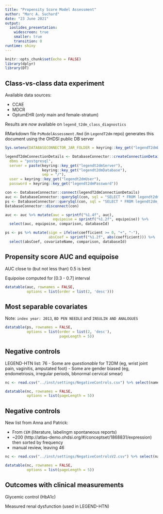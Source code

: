 ```yaml
---
title: "Propensity Score Model Assessment"
author: "Marc A. Suchard"
date: "23 June 2021"
output: 
  ioslides_presentation:
    widescreen: true
    smaller: true
    transition: 0
runtime: shiny
---
```


```r
knitr::opts_chunk$set(echo = FALSE)
library(dplyr)
library(DT)
```

## Class-vs-class data experiment

Available data sources:

- CCAE
- MDCR 
- OptumEHR (_only_ main and female-stratum)

Results are *now* available on `legend_t2dm_class_diagnostics`

RMarkdown file `PsModelAssessment.Rmd` (in `LegendT2dm` repo) generates this document using the OHDSI public DB server

```r
Sys.setenv(DATABASECONNECTOR_JAR_FOLDER = keyring::key_get("legendT2dmDriverPath"))

legendT2dmConnectionDetails <- DatabaseConnector::createConnectionDetails(
  dbms = "postgresql",
  server = paste(keyring::key_get("legendt2dmServer"),
                 keyring::key_get("legendt2dmDatabase"),
                 sep = "/"),
  user = keyring::key_get("legendt2dmUser"),
  password = keyring::key_get("legendt2dmPassword"))

con <- DatabaseConnector::connect(legendT2dmConnectionDetails)
auc <- DatabaseConnector::querySql(con, sql = "SELECT * FROM legendt2dm_class_diagnostics.ps_auc_assessment;", snakeCaseToCamelCase = TRUE)
ps <- DatabaseConnector::querySql(con, sql = "SELECT * FROM legendt2dm_class_diagnostics.ps_covariate_assessment;", snakeCaseToCamelCase = TRUE)
DatabaseConnector::disconnect(con)

auc <- auc %>% mutate(auc = sprintf("%1.4f", auc),
                      equipoise = sprintf("%1.2f", equipoise)) %>%
  select(auc, equipoise, comparison, databaseId)

ps <- ps %>% mutate(sign = ifelse(coefficient >= 0, "+", "-"),
                    absCoef = sprintf("%1.2f", abs(coefficient))) %>%
  select(absCoef, covariateName, comparison, databaseId) 

```
  
## Propensity score AUC and equipoise

AUC close to (but not less than) 0.5 is best

Equipoise computed for [0.3 - 0.7] interval
  
```r
datatable(auc, rownames = FALSE,
          options = list(order = list(2, 'desc')))
```

## Most separable covariates

Note: `index year: 2013`, `BD PEN NEEDLE` and `INSULIN AND ANALOGUES`

```r
datatable(ps, rownames = FALSE,
          options = list(order = list(2, 'desc'),
                         pageLength = 5))
```
## Negative controls

LEGEND-HTN list: 76 
- Some are _questionable_ for T2DM (eg, wrist joint pain, vaginitis, amputated foot) 
- Some are gender biased (eg, endometriosis, irregular periods, bbnormal cervical smear)

```r
nc <- read.csv("../inst/settings/NegativeControls.csv") %>% select(name)

datatable(nc, rownames = FALSE,
          options = list(pageLength = 5))

```
## Negative controls

New list from Anna and Patrick:

- From `CEM` (literature, labelingm spontaneous reports)
- ~200 (http://atlas-demo.ohdsi.org/#/conceptset/1868831/expression) then sorted by frequency
- manual review, leaving 46


```r
nc <- read.csv("../inst/settings/NegativeControlsV2.csv") %>% select(name)

datatable(nc, rownames = FALSE,
          options = list(pageLength = 5))

```

## Outcomes with clinical measurements

Glycemic control (HbA1c)

Measured renal dysfunction (used in LEGEND-HTN)
